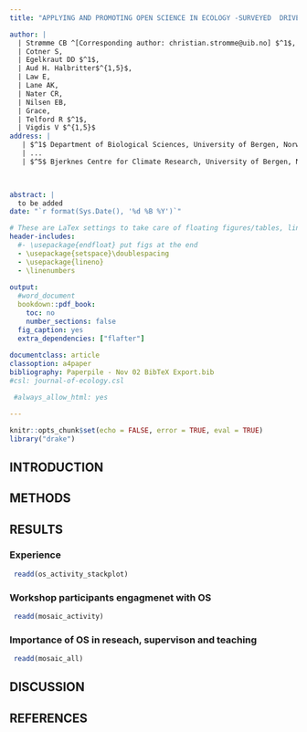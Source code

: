 ```yaml
---
title: "APPLYING AND PROMOTING OPEN SCIENCE IN ECOLOGY -SURVEYED  DRIVERS AND CHALLENGES"

author: |
  | Strømme CB ^[Corresponding author: christian.stromme@uib.no] $^1$,
  | Cotner S, 
  | Egelkraut DD $^1$,
  | Aud H. Halbritter$^{1,5}$, 
  | Law E, 
  | Lane AK, 
  | Nater CR, 
  | Nilsen EB, 
  | Grace,
  | Telford R $^1$,
  | Vigdis V $^{1,5}$
address: |
   | $^1$ Department of Biological Sciences, University of Bergen, Norway,
   | ...
   | $^5$ Bjerknes Centre for Climate Research, University of Bergen, Norway


  
abstract: |
  to be added
date: "`r format(Sys.Date(), '%d %B %Y')`"

# These are LaTex settings to take care of floating figures/tables, line spacing, etc
header-includes:
  #- \usepackage{endfloat} put figs at the end
  - \usepackage{setspace}\doublespacing
  - \usepackage{lineno}
  - \linenumbers
  
output:
  #word_document
  bookdown::pdf_book:
    toc: no
    number_sections: false
  fig_caption: yes
  extra_dependencies: ["flafter"]
  
documentclass: article
classoption: a4paper
bibliography: Paperpile - Nov 02 BibTeX Export.bib
#csl: journal-of-ecology.csl

 #always_allow_html: yes

---
```



```r
knitr::opts_chunk$set(echo = FALSE, error = TRUE, eval = TRUE)
library("drake")

```

## INTRODUCTION




## METHODS




## RESULTS


### Experience

``` r
 readd(os_activity_stackplot)

```



### Workshop participants engagmenet with OS

``` r
 readd(mosaic_activity)

```


### Importance of OS in reseach, supervison and teaching

``` r
 readd(mosaic_all)

```


## DISCUSSION


## REFERENCES
